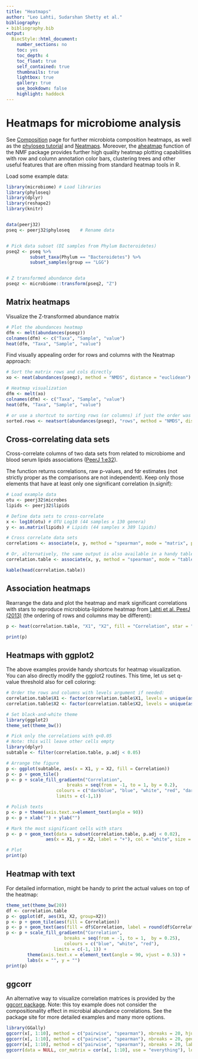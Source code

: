 ```yaml
---
title: "Heatmaps"
author: "Leo Lahti, Sudarshan Shetty et al."
bibliography: 
- bibliography.bib
output:
  BiocStyle::html_document:
    number_sections: no
    toc: yes
    toc_depth: 4
    toc_float: true
    self_contained: true
    thumbnails: true
    lightbox: true
    gallery: true
    use_bookdown: false
    highlight: haddock
---
```

<!--
  %\VignetteEngine{knitr::rmarkdown}
  %\VignetteIndexEntry{microbiome tutorial - heatmap}
  %\usepackage[utf8]{inputenc}
  %\VignetteEncoding{UTF-8}  
-->


# Heatmaps for microbiome analysis



See [Composition](Composition.html) page for further microbiota composition heatmaps, as well as the [phyloseq tutorial](http://joey711.github.io/phyloseq/plot_heatmap-examples.html) and [Neatmaps](http://www.biomedcentral.com/1471-2105/11/45). Moreover, the [aheatmap](http://nmf.r-forge.r-project.org/aheatmap.html) function of the NMF package provides further high quality heatmap plotting capabilities with row and column annotation color bars, clustering trees and other useful features that are often missing from standard heatmap tools in R.

Load some example data:

```r
library(microbiome) # Load libraries
library(phyloseq)
library(dplyr)
library(reshape2)
library(knitr)


data(peerj32)
pseq <- peerj32$phyloseq    # Rename data


# Pick data subset (DI samples from Phylum Bacteroidetes)
pseq2 <- pseq %>%
         subset_taxa(Phylum == "Bacteroidetes") %>%
         subset_samples(group == "LGG")


# Z transformed abundance data
pseqz <- microbiome::transform(pseq2, "Z")

```


## Matrix heatmaps

Visualize the Z-transformed abundance matrix

```r

# Plot the abundances heatmap
dfm <- melt(abundances(pseqz))
colnames(dfm) <- c("Taxa", "Sample", "value")
heat(dfm, "Taxa", "Sample", "value")

```


Find visually appealing order for rows and columns with the Neatmap approach:

```r

# Sort the matrix rows and cols directly
xo <- neat(abundances(pseqz), method = "NMDS", distance = "euclidean") 

# Heatmap visualization
dfm <- melt(xo)
colnames(dfm) <- c("Taxa", "Sample", "value")
heat(dfm, "Taxa", "Sample", "value")

# or use a shortcut to sorting rows (or columns) if just the order was needed 
sorted.rows <- neatsort(abundances(pseqz), "rows", method = "NMDS", distance = "euclidean") 

```



## Cross-correlating data sets

Cross-correlate columns of two data sets from related to microbiome and blood serum lipids associations ([PeerJ 1:e32](https://peerj.com/articles/32/)).

The function returns correlations, raw p-values, and fdr estimates (not strictly proper as the comparisons are not independent). Keep only those elements that have at least only one significant correlation (n.signif):

```r

# Load example data 
otu <- peerj32$microbes 
lipids <- peerj32$lipids 

# Define data sets to cross-correlate
x <- log10(otu) # OTU Log10 (44 samples x 130 genera)
y <- as.matrix(lipids) # Lipids (44 samples x 389 lipids)

# Cross correlate data sets
correlations <- associate(x, y, method = "spearman", mode = "matrix", p.adj.threshold = 0.05, n.signif = 1)

# Or, alternatively, the same output is also available in a handy table format
correlation.table <- associate(x, y, method = "spearman", mode = "table", p.adj.threshold = 0.05, n.signif = 1)

kable(head(correlation.table))

```


## Association heatmaps

Rearrange the data and plot the heatmap and mark significant correlations with stars to reproduce microbiota-lipidome heatmap from [Lahti et al. PeerJ (2013)](https://peerj.com/articles/32/) (the ordering of rows and columns may be different): 

```r
p <- heat(correlation.table, "X1", "X2", fill = "Correlation", star = "p.adj", p.adj.threshold = 0.05) 
```


```r
print(p)
```


## Heatmaps with ggplot2

The above examples provide handy shortcuts for heatmap visualization. You can also directly modify the ggplot2 routines. This time, let us set q-value threshold also for cell coloring: 

```r

# Order the rows and columns with levels argument if needed:
correlation.table$X1 <- factor(correlation.table$X1, levels = unique(as.character(correlation.table$X1)))
correlation.table$X2 <- factor(correlation.table$X2, levels = unique(as.character(correlation.table$X2)))

# Set black-and-white theme
library(ggplot2)
theme_set(theme_bw())

# Pick only the correlations with q<0.05
# Note: this will leave other cells empty
library(dplyr)
subtable <- filter(correlation.table, p.adj < 0.05)

# Arrange the figure
p <- ggplot(subtable, aes(x = X1, y = X2, fill = Correlation))
p <- p + geom_tile() 
p <- p + scale_fill_gradientn("Correlation", 
       	 		       breaks = seq(from = -1, to = 1, by = 0.2), 
			       colours = c("darkblue", "blue", "white", "red", "darkred"), 
			       limits = c(-1,1)) 

# Polish texts
p <- p + theme(axis.text.x=element_text(angle = 90))
p <- p + xlab("") + ylab("")

# Mark the most significant cells with stars
p <- p + geom_text(data = subset(correlation.table, p.adj < 0.02), 
       	 	   aes(x = X1, y = X2, label = "+"), col = "white", size = 5)

# Plot
print(p)

```

## Heatmap with text

For detailed information, might be handy to print the actual values on
top of the heatmap:

```r

theme_set(theme_bw(20))
df <- correlation.table
p <- ggplot(df, aes(X1, X2, group=X2)) 
p <- p + geom_tile(aes(fill = Correlation)) 
p <- p + geom_text(aes(fill = df$Correlation, label = round(df$Correlation, 1)), size = 2) 
p <- p + scale_fill_gradientn("Correlation", 
       	 		      breaks = seq(from = -1, to = 1,  by = 0.25), 
       	 		      colours = c("blue", "white", "red"), 
			      limits = c(-1, 1)) +
		theme(axis.text.x = element_text(angle = 90, vjust = 0.5)) +
		labs(x = "", y = "")
print(p)

```

## ggcorr

An alternative way to visualize correlation matrices is provided by the [ggcorr package](https://briatte.github.io/ggcorr/). Note: this toy example does not consider the compositionality effect in microbial abundance correlations. See the package site for more detailed examples and many more options.

```r

library(GGally)
ggcorr(x[, 1:10], method = c("pairwise", "spearman"), nbreaks = 20, hjust = 0.75)
ggcorr(x[, 1:10], method = c("pairwise", "spearman"), nbreaks = 20, geom = "circle")
ggcorr(x[, 1:10], method = c("pairwise", "spearman"), nbreaks = 20, label = TRUE, label_alpha = TRUE)
ggcorr(data = NULL, cor_matrix = cor(x[, 1:10], use = "everything"), low = "steelblue", mid = "white", high = "darkred", midpoint = 0)

```


